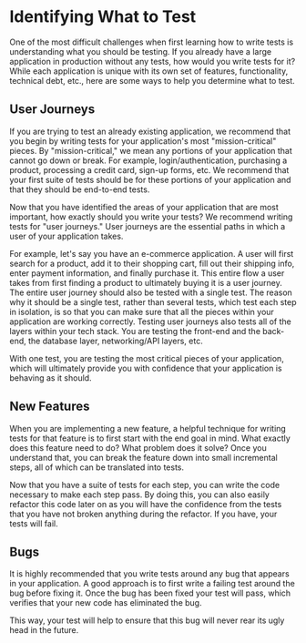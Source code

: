 # Identifying What to Test

One of the most difficult challenges when first learning how to write tests is understanding what you should be testing. If you already have a large application in production without any tests, how would you write tests for it? While each application is unique with its own set of features, functionality, technical debt, etc., here are some ways to help you determine what to test.

## User Journeys

If you are trying to test an already existing application, we recommend that you begin by writing tests for your application's most "mission-critical" pieces. By "mission-critical," we mean any portions of your application that cannot go down or break. For example, login/authentication, purchasing a product, processing a credit card, sign-up forms, etc. We recommend that your first suite of tests should be for these portions of your application and that they should be end-to-end tests.

Now that you have identified the areas of your application that are most important, how exactly should you write your tests? We recommend writing tests for "user journeys." User journeys are the essential paths in which a user of your application takes.

For example, let's say you have an e-commerce application. A user will first search for a product, add it to their shopping cart, fill out their shipping info, enter payment information, and finally purchase it. This entire flow a user takes from first finding a product to ultimately buying it is a user journey. The entire user journey should also be tested with a single test. The reason why it should be a single test, rather than several tests, which test each step in isolation, is so that you can make sure that all the pieces within your application are working correctly. Testing user journeys also tests all of the layers within your tech stack. You are testing the front-end and the back-end, the database layer, networking/API layers, etc.

With one test, you are testing the most critical pieces of your application, which will ultimately provide you with confidence that your application is behaving as it should.

## New Features

When you are implementing a new feature, a helpful technique for writing tests for that feature is to first start with the end goal in mind. What exactly does this feature need to do? What problem does it solve? Once you understand that, you can break the feature down into small incremental steps, all of which can be translated into tests.

Now that you have a suite of tests for each step, you can write the code necessary to make each step pass. By doing this, you can also easily refactor this code later on as you will have the confidence from the tests that you have not broken anything during the refactor. If you have, your tests will fail.

## Bugs

It is highly recommended that you write tests around any bug that appears in your application. A good approach is to first write a failing test around the bug before fixing it. Once the bug has been fixed your test will pass, which verifies that your new code has eliminated the bug.

This way, your test will help to ensure that this bug will never rear its ugly head in the future.
